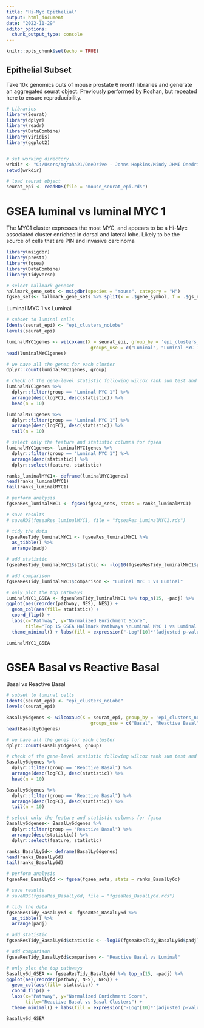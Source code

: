 ---
title: "Hi-Myc Epithelial"
output: html_document
date: "2022-11-29"
editor_options: 
  chunk_output_type: console
---

```{r setup, include=FALSE}
knitr::opts_chunk$set(echo = TRUE)
```

## Epithelial Subset
Take 10x genomics outs of mouse prostate 6 month libraries and generate an aggregated seurat object. Previously performed by Roshan, but repeated here to ensure reproducibility. 

```{r}
# Libraries
library(Seurat)
library(dplyr)
library(readr)
library(DataCombine)
library(viridis)
library(ggplot2)


# set working directory
wrkdir <- "C:/Users/mgraha21/OneDrive - Johns Hopkins/Mindy JHMI Onedrive/MYC prostate scRNAseq/Manuscript Version of Analysis/Github uploads" #update specific to user
setwd(wrkdir)

# load seurat object
seurat_epi <- readRDS(file = "mouse_seurat_epi.rds")
```

# GSEA luminal vs luminal MYC 1
The MYC1 cluster expresses the most MYC, and appears to be a Hi-Myc associated cluster enriched in dorsal and lateral lobe. Likely to be the source of cells that are PIN and invasive carcinoma
```{r}
library(msigdbr)
library(presto)
library(fgsea)
library(DataCombine)
library(tidyverse)

# select hallmark geneset
hallmark_gene_sets <- msigdbr(species = "mouse", category = "H")
fgsea_sets<- hallmark_gene_sets %>% split(x = .$gene_symbol, f = .$gs_name)
```

Luminal MYC 1 vs Luminal
```{r}
# subset to luminal cells
Idents(seurat_epi) <- "epi_clusters_noLobe"
levels(seurat_epi)

luminalMYC1genes <- wilcoxauc(X = seurat_epi, group_by = 'epi_clusters_noLobe', seurat_assay = 'SCT', assay = 'data',
                               groups_use = c("Luminal", "Luminal MYC 1"))
head(luminalMYC1genes)

# we have all the genes for each cluster
dplyr::count(luminalMYC1genes, group)

# check of the gene-level statistic following wilcox rank sum test and auROC analysis 
luminalMYC1genes %>%
  dplyr::filter(group == "Luminal MYC 1") %>%
  arrange(desc(logFC), desc(statistic)) %>%
  head(n = 10)

luminalMYC1genes %>%
  dplyr::filter(group == "Luminal MYC 1") %>%
  arrange(desc(logFC), desc(statistic)) %>%
  tail(n = 10)

# select only the feature and statistic columns for fgsea
luminalMYC1genes<- luminalMYC1genes %>%
  dplyr::filter(group == "Luminal MYC 1") %>%
  arrange(desc(statistic)) %>% 
  dplyr::select(feature, statistic)

ranks_luminalMYC1<- deframe(luminalMYC1genes)
head(ranks_luminalMYC1)
tail(ranks_luminalMYC1)

# perform analysis
fgseaRes_luminalMYC1 <- fgsea(fgsea_sets, stats = ranks_luminalMYC1)

# save results
# saveRDS(fgseaRes_luminalMYC1, file = "fgseaRes_LuminalMYC1.rds")

# tidy the data
fgseaResTidy_luminalMYC1 <- fgseaRes_luminalMYC1 %>%
  as_tibble() %>%
  arrange(padj)

# add statistic
fgseaResTidy_luminalMYC1$statistic <- -log10(fgseaResTidy_luminalMYC1$padj)

# add comparison
fgseaResTidy_luminalMYC1$comparison <- "Luminal MYC 1 vs Luminal"

# only plot the top pathways
LuminalMYC1_GSEA <- fgseaResTidy_luminalMYC1 %>% top_n(15, -padj) %>%
ggplot(aes(reorder(pathway, NES), NES)) +
  geom_col(aes(fill= statistic)) +
  coord_flip() +
  labs(x="Pathway", y="Normalized Enrichment Score",
       title="Top 15 GSEA Hallmark Pathways \nLuminal MYC 1 vs Luminal Clusters") + 
  theme_minimal() + labs(fill = expression("-Log"[10]*"(adjusted p-value)")) 

LuminalMYC1_GSEA
```

# GSEA Basal vs Reactive Basal
Basal vs Reactive Basal
```{r}
# subset to luminal cells
Idents(seurat_epi) <- "epi_clusters_noLobe"
levels(seurat_epi)

BasalLy6dgenes <- wilcoxauc(X = seurat_epi, group_by = 'epi_clusters_noLobe', seurat_assay = 'SCT', assay = 'data',
                               groups_use = c("Basal", "Reactive Basal"))
head(BasalLy6dgenes)

# we have all the genes for each cluster
dplyr::count(BasalLy6dgenes, group)

# check of the gene-level statistic following wilcox rank sum test and auROC analysis 
BasalLy6dgenes %>%
  dplyr::filter(group == "Reactive Basal") %>%
  arrange(desc(logFC), desc(statistic)) %>%
  head(n = 10)

BasalLy6dgenes %>%
  dplyr::filter(group == "Reactive Basal") %>%
  arrange(desc(logFC), desc(statistic)) %>%
  tail(n = 10)

# select only the feature and statistic columns for fgsea
BasalLy6dgenes<- BasalLy6dgenes %>%
  dplyr::filter(group == "Reactive Basal") %>%
  arrange(desc(statistic)) %>% 
  dplyr::select(feature, statistic)

ranks_BasalLy6d<- deframe(BasalLy6dgenes)
head(ranks_BasalLy6d)
tail(ranks_BasalLy6d)

# perform analysis
fgseaRes_BasalLy6d <- fgsea(fgsea_sets, stats = ranks_BasalLy6d)

# save results
# saveRDS(fgseaRes_BasalLy6d, file = "fgseaRes_BasalLy6d.rds")

# tidy the data
fgseaResTidy_BasalLy6d <- fgseaRes_BasalLy6d %>%
  as_tibble() %>%
  arrange(padj)

# add statistic
fgseaResTidy_BasalLy6d$statistic <- -log10(fgseaResTidy_BasalLy6d$padj)

# add comparison
fgseaResTidy_BasalLy6d$comparison <- "Reactive Basal vs Luminal"

# only plot the top pathways
BasalLy6d_GSEA <- fgseaResTidy_BasalLy6d %>% top_n(15, -padj) %>%
ggplot(aes(reorder(pathway, NES), NES)) +
  geom_col(aes(fill= statistic)) +
  coord_flip() +
  labs(x="Pathway", y="Normalized Enrichment Score",
       title="Reactive Basal vs Basal Clusters") + 
  theme_minimal() + labs(fill = expression("-Log"[10]*"(adjusted p-value)")) 

BasalLy6d_GSEA
```


